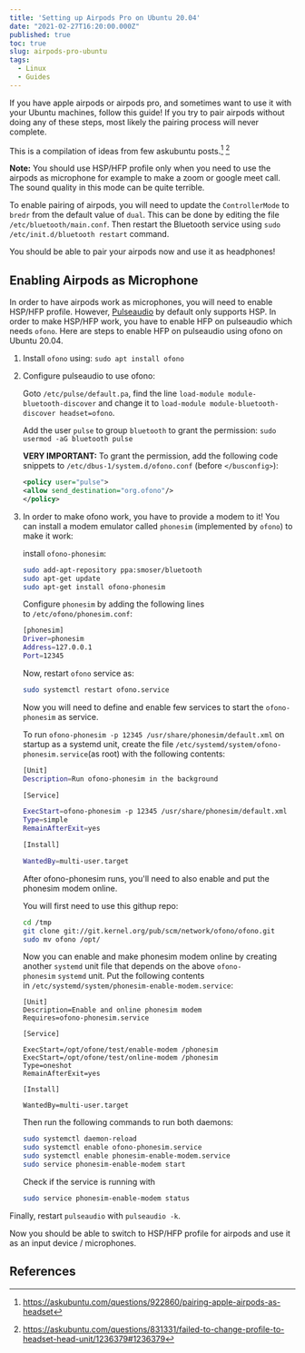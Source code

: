 ```yaml
---
title: 'Setting up Airpods Pro on Ubuntu 20.04'
date: "2021-02-27T16:20:00.000Z"
published: true
toc: true
slug: airpods-pro-ubuntu
tags:
  - Linux
  - Guides
---
```


If you have apple airpods or airpods pro, and sometimes want to use it with your Ubuntu machines,
follow this guide! If you try to pair airpods without doing any of these steps, most likely the
pairing process will never complete.

This is a compilation of ideas from few askubuntu posts.[^1] [^2]

<Callout type="note">

**Note:** You should use HSP/HFP profile only when you need to use the airpods as microphone for
example to make a zoom or google meet call. The sound quality in this mode can be quite terrible.

</Callout>

To enable pairing of airpods, you will need to update the `ControllerMode` to `bredr` from the
default value of `dual`. This can be done by editing the file `/etc/bluetooth/main.conf`.
Then restart the Bluetooth service using `sudo /etc/init.d/bluetooth restart` command.

You should be able to pair your airpods now and use it as headphones!

## Enabling Airpods as Microphone

In order to have airpods work as microphones, you will need to enable HSP/HFP profile. However,
[Pulseaudio](https://www.freedesktop.org/wiki/Software/PulseAudio/) by default only supports HSP.
In order to make HSP/HFP work, you have to enable HFP on
pulseaudio which needs `ofono`. Here are steps to enable HFP on pulseaudio using ofono on
Ubuntu 20.04.

1. Install `ofono` using: `sudo apt install ofono`

2. Configure pulseaudio to use ofono:

    Goto `/etc/pulse/default.pa`, find the line `load-module module-bluetooth-discover` and change
    it to `load-module module-bluetooth-discover headset=ofono`.

    Add the user `pulse` to group `bluetooth` to grant the permission:
    `sudo usermod -aG bluetooth pulse`

    **VERY IMPORTANT:** To grant the permission, add the following code snippets to
    `/etc/dbus-1/system.d/ofono.conf` (before `</busconfig>`):

    ```xml
    <policy user="pulse">
    <allow send_destination="org.ofono"/>
    </policy>
    ```

3. In order to make ofono work, you have to provide a modem to it!
   You can install a modem emulator called `phonesim` (implemented by `ofono`) to make it work:

    install `ofono-phonesim`:

    ```bash
    sudo add-apt-repository ppa:smoser/bluetooth
    sudo apt-get update
    sudo apt-get install ofono-phonesim
    ```

    Configure `phonesim` by adding the following lines to `/etc/ofono/phonesim.conf`:

    ```bash
    [phonesim]
    Driver=phonesim
    Address=127.0.0.1
    Port=12345
    ```

    Now, restart `ofono` service as:

    ```bash
    sudo systemctl restart ofono.service
    ```

    Now you will need to define and enable few services to start the `ofono-phonesim` as service.

    To run `ofono-phonesim -p 12345 /usr/share/phonesim/default.xml` on startup as a systemd unit,
    create the file `/etc/systemd/system/ofono-phonesim.service`(as root) with the following
    contents:

    ```bash
    [Unit]
    Description=Run ofono-phonesim in the background

    [Service]

    ExecStart=ofono-phonesim -p 12345 /usr/share/phonesim/default.xml
    Type=simple
    RemainAfterExit=yes

    [Install]

    WantedBy=multi-user.target
    ```

    After ofono-phonesim runs, you'll need to also enable and put the phonesim modem online.

    You will first need to use this githup repo:

    ```bash
    cd /tmp
    git clone git://git.kernel.org/pub/scm/network/ofono/ofono.git
    sudo mv ofono /opt/
    ```

    Now you can enable and make phonesim modem online by creating another `systemd` unit file that
    depends on the above `ofono-phonesim` `systemd` unit. Put the following contents
    in `/etc/systemd/system/phonesim-enable-modem.service`:

    ```bash:title=/etc/systemd/system/phonesim-enable-modem.service
    [Unit]
    Description=Enable and online phonesim modem
    Requires=ofono-phonesim.service

    [Service]

    ExecStart=/opt/ofone/test/enable-modem /phonesim
    ExecStart=/opt/ofone/test/online-modem /phonesim
    Type=oneshot
    RemainAfterExit=yes

    [Install]

    WantedBy=multi-user.target
    ```

    Then run the following commands to run both daemons:

    ```bash
    sudo systemctl daemon-reload
    sudo systemctl enable ofono-phonesim.service
    sudo systemctl enable phonesim-enable-modem.service
    sudo service phonesim-enable-modem start
    ```

    Check if the service is running with

    ```bash
    sudo service phonesim-enable-modem status
    ```

Finally, restart `pulseaudio` with `pulseaudio -k`.

Now you should be able to switch to HSP/HFP profile for airpods and use it as an
input device / microphones.

## References

[^1]: https://askubuntu.com/questions/922860/pairing-apple-airpods-as-headset
[^2]: https://askubuntu.com/questions/831331/failed-to-change-profile-to-headset-head-unit/1236379#1236379
